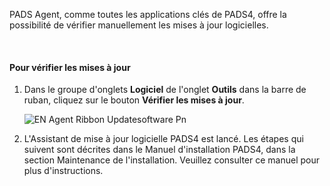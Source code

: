 PADS Agent, comme toutes les applications clés de PADS4, offre la possibilité de vérifier manuellement les mises à jour logicielles.

 

#### **Pour vérifier les mises à jour**

1. Dans le groupe d'onglets **Logiciel** de l'onglet **Outils** dans la barre de ruban, cliquez sur le bouton **Vérifier les mises à jour**.

   ![EN Agent Ribbon Updatesoftware Pn](/images/digital-signage/windows-applications/agent/remote-management-and-monitoring/EN-Agent-Ribbon-Updatesoftware.png)
2. L'Assistant de mise à jour logicielle PADS4 est lancé. Les étapes qui suivent sont décrites dans le Manuel d'installation PADS4, dans la section Maintenance de l'installation. Veuillez consulter ce manuel pour plus d'instructions.

